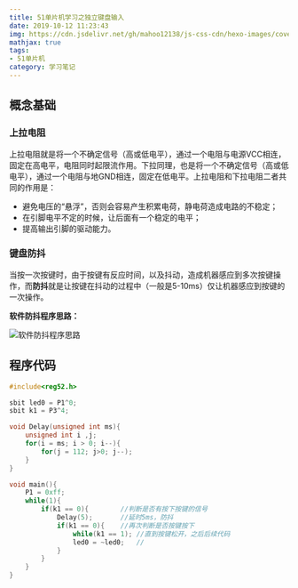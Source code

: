 ```yaml
---
title: 51单片机学习之独立键盘输入
date: 2019-10-12 11:23:43
img: https://cdn.jsdelivr.net/gh/mahoo12138/js-css-cdn/hexo-images/cover/51.jpg
mathjax: true
tags: 
- 51单片机
category: 学习笔记
---
```


## 概念基础

### 上拉电阻

上拉电阻就是将一个不确定信号（高或低电平），通过一个电阻与电源VCC相连，固定在高电平，电阻同时起限流作用。下拉同理，也是将一个不确定信号（高或低电平），通过一个电阻与地GND相连，固定在低电平。上拉电阻和下拉电阻二者共同的作用是：

+ 避免电压的“悬浮”，否则会容易产生积累电荷，静电荷造成电路的不稳定；
+ 在引脚电平不定的时候，让后面有一个稳定的电平；
+ 提高输出引脚的驱动能力。

### 键盘防抖

当按一次按键时，由于按键有反应时间，以及抖动，造成机器感应到多次按键操作，而**防抖**就是让按键在抖动的过程中（一般是5-10ms）仅让机器感应到按键的一次操作。

**软件防抖程序思路：**

![软件防抖程序思路](D:\Mahoo\Pictures\Blog\hexo_images\Study\51mcu\软件防抖.png)

## 程序代码

```c
#include<reg52.h>

sbit led0 = P1^0;
sbit k1 = P3^4;

void Delay(unsigned int ms){
	unsigned int i ,j;
	for(i = ms; i > 0; i--){
		for(j = 112; j>0; j--);
	}
}

void main(){
	P1 = 0xff;
	while(1){
		if(k1 == 0){		//判断是否有按下按键的信号
			Delay(5);		//延时5ms，防抖
			if(k1 == 0){	//再次判断是否按键按下
				while(k1 == 1);	//直到按键松开，之后后续代码
				led0 = ~led0;	//
			}
		}
	}
}
```

